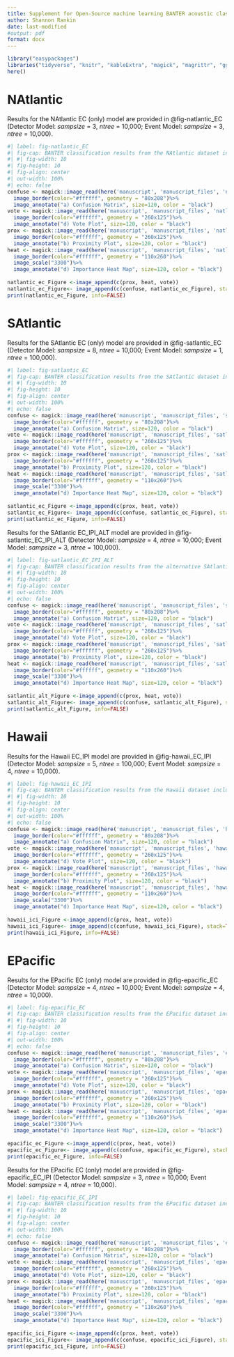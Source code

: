 ```yaml
---
title: Supplement for Open-Source machine learning BANTER acoustic classification of beaked whale echolocation pulses
author: Shannon Rankin
date: last-modified
#output: pdf
format: docx
---
```


```r
library("easypackages")
libraries("tidyverse", "knitr", "kableExtra", "magick", "magrittr", "ggplot2", "here")
here()
```


# NAtlantic
Results for the NAtlantic EC (only) model are provided in @fig-natlantic_EC (Detector Model: *sampsize* = 3, *ntree* = 10,000; Event Model: *sampsize* = 3, *ntree* = 10,000).

```r
#| label: fig-natlantic_EC
#| fig-cap: BANTER classification results from the NAtlantic dataset including echolocation pulses (EC). Confusion matrix (a) provides the percent correct classification for each species (pct.correct), lower confidence intervals (LCI_0.95), upper confidence intervals (UCI_0.95), and priors (expected error rate). Proximity plot (b) for species events from BANTER model (central dot color represents true species identity; color of circle surrounding dot represents BANTER species classification). Heat map (c) for ranks of ten most important variables; colors scale from most important predictors (dark red) to least important predictors (dark blue). Vote Plot (d) shows the vote distribution for each event (vertical slice) for each species; distribution of votes by species is shown by their representative color.
#| #| fig-width: 10
#| fig-height: 10
#| fig-align: center
#| out-width: 100%
#| echo: false
confuse <- magick::image_read(here('manuscript', 'manuscript_files', 'natlantic_ec_confuseMatrix.png'))%>%
  image_border(color="#ffffff", geometry = "80x208")%>%
  image_annotate("a) Confusion Matrix", size=120, color = "black")
vote <- magick::image_read(here('manuscript', 'manuscript_files', 'natlantic_ec_votes.png'))%>%
  image_border(color="#ffffff", geometry = "260x125")%>%
  image_annotate("d) Vote Plot", size=120, color = "black")
prox <- magick::image_read(here('manuscript', 'manuscript_files', 'natlantic_ec_proximity.png'))%>%
  image_border(color="#ffffff", geometry = "260x125")%>%
  image_annotate("b) Proximity Plot", size=120, color = "black")
heat <- magick::image_read(here('manuscript', 'manuscript_files', 'natlantic_ec_importance.png'))%>%
  image_border(color="#ffffff", geometry = "110x260")%>%
  image_scale("3300")%>%
  image_annotate("d) Importance Heat Map", size=120, color = "black")
  
natlantic_ec_Figure <-image_append(c(prox, heat, vote))
natlantic_ec_Figure<- image_append(c(confuse, natlantic_ec_Figure), stack=TRUE)
print(natlantic_ec_Figure, info=FALSE)
```


# SAtlantic

Results for the SAtlantic EC (only) model are provided in @fig-satlantic_EC (Detector Model: *sampsize* = 8, *ntree* = 10,000; Event Model: *sampsize* = 1, *ntree* = 100,000).

```r
#| label: fig-satlantic_EC
#| fig-cap: BANTER classification results from the SAtlantic dataset including echolocation pulses (EC). Confusion matrix (a) provides the percent correct classification for each species (pct.correct), lower confidence intervals (LCI_0.95), upper confidence intervals (UCI_0.95), and priors (expected error rate). Proximity plot (b) for species events from BANTER model (central dot color represents true species identity; color of circle surrounding dot represents BANTER species classification). Heat map (c) for ranks of ten most important variables; colors scale from most important predictors (dark red) to least important predictors (dark blue). Vote Plot (d) shows the vote distribution for each event (vertical slice) for each species; distribution of votes by species is shown by their representative color.
#| #| fig-width: 10
#| fig-height: 10
#| fig-align: center
#| out-width: 100%
#| echo: false
confuse <- magick::image_read(here('manuscript', 'manuscript_files', 'satlantic_ec_confuseMatrix.png'))%>%
  image_border(color="#ffffff", geometry = "80x208")%>%
  image_annotate("a) Confusion Matrix", size=120, color = "black")
vote <- magick::image_read(here('manuscript', 'manuscript_files', 'satlantic_ec_votes.png'))%>%
  image_border(color="#ffffff", geometry = "260x125")%>%
  image_annotate("d) Vote Plot", size=120, color = "black")
prox <- magick::image_read(here('manuscript', 'manuscript_files', 'satlantic_ec_proximity.png'))%>%
  image_border(color="#ffffff", geometry = "260x125")%>%
  image_annotate("b) Proximity Plot", size=120, color = "black")
heat <- magick::image_read(here('manuscript', 'manuscript_files', 'satlantic_ec_importance.png'))%>%
  image_border(color="#ffffff", geometry = "110x260")%>%
  image_scale("3300")%>%
  image_annotate("d) Importance Heat Map", size=120, color = "black")
  
satlantic_ec_Figure <-image_append(c(prox, heat, vote))
satlantic_ec_Figure<- image_append(c(confuse, satlantic_ec_Figure), stack=TRUE)
print(satlantic_ec_Figure, info=FALSE)
```



Results for the SAtlantic EC_IPI_ALT model are provided in @fig-satlantic_EC_IPI_ALT (Detector Model: *sampsize* = 4, *ntree* = 10,000; Event Model: *sampsize* = 3, *ntree* = 100,000).

```r
#| label: fig-satlantic_EC_IPI_ALT
#| fig-cap: BANTER classification results from the alternative SAtlantic dataset including echolocation pulses and inter-pulse interval with a large sampsize (EC_IPI_ALT). Confusion matrix (a) provides the percent correct classification for each species (pct.correct), lower confidence intervals (LCI_0.95), upper confidence intervals (UCI_0.95), and priors (expected error rate). Proximity plot (b) for species events from BANTER model (central dot color represents true species identity; color of circle surrounding dot represents BANTER species classification). Heat map (c) for ranks of ten most important variables; colors scale from most important predictors (dark red) to least important predictors (dark blue). Vote Plot (d) shows the vote distribution for each event (vertical slice) for each species; distribution of votes by species is shown by their representative color.
#| #| fig-width: 10
#| fig-height: 10
#| fig-align: center
#| out-width: 100%
#| echo: false
confuse <- magick::image_read(here('manuscript', 'manuscript_files', 'satlantic_alt_confuseMatrix.png'))%>%
  image_border(color="#ffffff", geometry = "80x208")%>%
  image_annotate("a) Confusion Matrix", size=120, color = "black")
vote <- magick::image_read(here('manuscript', 'manuscript_files', 'satlantic_alt_votes.png'))%>%
  image_border(color="#ffffff", geometry = "260x125")%>%
  image_annotate("d) Vote Plot", size=120, color = "black")
prox <- magick::image_read(here('manuscript', 'manuscript_files', 'satlantic_alt_proximity.png'))%>%
  image_border(color="#ffffff", geometry = "260x125")%>%
  image_annotate("b) Proximity Plot", size=120, color = "black")
heat <- magick::image_read(here('manuscript', 'manuscript_files', 'satlantic_alt_importance.png'))%>%
  image_border(color="#ffffff", geometry = "110x260")%>%
  image_scale("3300")%>%
  image_annotate("d) Importance Heat Map", size=120, color = "black")
  
satlantic_alt_Figure <-image_append(c(prox, heat, vote))
satlantic_alt_Figure<- image_append(c(confuse, satlantic_alt_Figure), stack=TRUE)
print(satlantic_alt_Figure, info=FALSE)
```


# Hawaii

Results for the Hawaii EC_IPI model are provided in @fig-hawaii_EC_IPI (Detector Model: *sampsize* = 5, *ntree* = 100,000; Event Model: *sampsize* = 4, *ntree* = 10,000).

```r
#| label: fig-hawaii_EC_IPI
#| fig-cap: BANTER classification results from the Hawaii dataset including echolocation pulses and inter-pulse interval (EC_IPI). Confusion matrix (a) provides the percent correct classification for each species (pct.correct), lower confidence intervals (LCI_0.95), upper confidence intervals (UCI_0.95), and priors (expected error rate). Proximity plot (b) for species events from BANTER model (central dot color represents true species identity; color of circle surrounding dot represents BANTER species classification). Heat map (c) for ranks of ten most important variables; colors scale from most important predictors (dark red) to least important predictors (dark blue). Vote Plot (d) shows the vote distribution for each event (vertical slice) for each species; distribution of votes by species is shown by their representative color.
#| #| fig-width: 10
#| fig-height: 10
#| fig-align: center
#| out-width: 100%
#| echo: false
confuse <- magick::image_read(here('manuscript', 'manuscript_files', 'hawaii_ici_confuseMatrix.png'))%>%
  image_border(color="#ffffff", geometry = "80x208")%>%
  image_annotate("a) Confusion Matrix", size=120, color = "black")
vote <- magick::image_read(here('manuscript', 'manuscript_files', 'hawaii_ici_votes.png'))%>%
  image_border(color="#ffffff", geometry = "260x125")%>%
  image_annotate("d) Vote Plot", size=120, color = "black")
prox <- magick::image_read(here('manuscript', 'manuscript_files', 'hawaii_ici_proximity.png'))%>%
  image_border(color="#ffffff", geometry = "260x125")%>%
  image_annotate("b) Proximity Plot", size=120, color = "black")
heat <- magick::image_read(here('manuscript', 'manuscript_files', 'hawaii_ici_importance.png'))%>%
  image_border(color="#ffffff", geometry = "110x260")%>%
  image_scale("3300")%>%
  image_annotate("d) Importance Heat Map", size=120, color = "black")
  
hawaii_ici_Figure <-image_append(c(prox, heat, vote))
hawaii_ici_Figure<- image_append(c(confuse, hawaii_ici_Figure), stack=TRUE)
print(hawaii_ici_Figure, info=FALSE)
```

# EPacific

Results for the EPacific EC (only) model are provided in @fig-epacific_EC (Detector Model: *sampsize* = 4, *ntree* = 10,000; Event Model: *sampsize* = 4, *ntree* = 10,000).

```r
#| label: fig-epacific_EC
#| fig-cap: BANTER classification results from the EPacific dataset including echolocation pulses (EC). Confusion matrix (a) provides the percent correct classification for each species (pct.correct), lower confidence intervals (LCI_0.95), upper confidence intervals (UCI_0.95), and priors (expected error rate). Proximity plot (b) for species events from BANTER model (central dot color represents true species identity; color of circle surrounding dot represents BANTER species classification). Heat map (c) for ranks of ten most important variables; colors scale from most important predictors (dark red) to least important predictors (dark blue). Vote Plot (d) shows the vote distribution for each event (vertical slice) for each species; distribution of votes by species is shown by their representative color.
#| #| fig-width: 10
#| fig-height: 10
#| fig-align: center
#| out-width: 100%
#| echo: false
confuse <- magick::image_read(here('manuscript', 'manuscript_files', 'epacific_ec_confuseMatrix.png'))%>%
  image_border(color="#ffffff", geometry = "80x208")%>%
  image_annotate("a) Confusion Matrix", size=120, color = "black")
vote <- magick::image_read(here('manuscript', 'manuscript_files', 'epacific_ec_votes.png'))%>%
  image_border(color="#ffffff", geometry = "260x125")%>%
  image_annotate("d) Vote Plot", size=120, color = "black")
prox <- magick::image_read(here('manuscript', 'manuscript_files', 'epacific_ec_proximity.png'))%>%
  image_border(color="#ffffff", geometry = "260x125")%>%
  image_annotate("b) Proximity Plot", size=120, color = "black")
heat <- magick::image_read(here('manuscript', 'manuscript_files', 'epacific_ec_importance.png'))%>%
  image_border(color="#ffffff", geometry = "110x260")%>%
  image_scale("3300")%>%
  image_annotate("d) Importance Heat Map", size=120, color = "black")
  
epacific_ec_Figure <-image_append(c(prox, heat, vote))
epacific_ec_Figure<- image_append(c(confuse, epacific_ec_Figure), stack=TRUE)
print(epacific_ec_Figure, info=FALSE)
```



Results for the EPacific EC (only) model are provided in @fig-epacific_EC_IPI (Detector Model: *sampsize* = 3, *ntree* = 10,000; Event Model: *sampsize* = 4, *ntree* = 10,000).

```r
#| label: fig-epacific_EC_IPI
#| fig-cap: BANTER classification results from the EPacific dataset including echolocation pulses and inter-pulse interval (EC_IPI). Confusion matrix (a) provides the percent correct classification for each species (pct.correct), lower confidence intervals (LCI_0.95), upper confidence intervals (UCI_0.95), and priors (expected error rate). Proximity plot (b) for species events from BANTER model (central dot color represents true species identity; color of circle surrounding dot represents BANTER species classification). Heat map (c) for ranks of ten most important variables; colors scale from most important predictors (dark red) to least important predictors (dark blue). Vote Plot (d) shows the vote distribution for each event (vertical slice) for each species; distribution of votes by species is shown by their representative color.
#| #| fig-width: 10
#| fig-height: 10
#| fig-align: center
#| out-width: 100%
#| echo: false
confuse <- magick::image_read(here('manuscript', 'manuscript_files', 'epacific_ici_confuseMatrix.png'))%>%
  image_border(color="#ffffff", geometry = "80x208")%>%
  image_annotate("a) Confusion Matrix", size=120, color = "black")
vote <- magick::image_read(here('manuscript', 'manuscript_files', 'epacific_ici_votes.png'))%>%
  image_border(color="#ffffff", geometry = "260x125")%>%
  image_annotate("d) Vote Plot", size=120, color = "black")
prox <- magick::image_read(here('manuscript', 'manuscript_files', 'epacific_ici_proximity.png'))%>%
  image_border(color="#ffffff", geometry = "260x125")%>%
  image_annotate("b) Proximity Plot", size=120, color = "black")
heat <- magick::image_read(here('manuscript', 'manuscript_files', 'epacific_ici_importance.png'))%>%
  image_border(color="#ffffff", geometry = "110x260")%>%
  image_scale("3300")%>%
  image_annotate("d) Importance Heat Map", size=120, color = "black")
  
epacific_ici_Figure <-image_append(c(prox, heat, vote))
epacific_ici_Figure<- image_append(c(confuse, epacific_ici_Figure), stack=TRUE)
print(epacific_ici_Figure, info=FALSE)
```